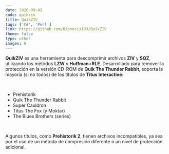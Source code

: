 ```yaml
---
date: 2020-09-01
code: quikziv
title: QuikZIV
tags: ['C#', 'Perl']
link: https://github.com/Hipnosis183/QuikZIV
theme: false
type: other
images: 0
---
```


**QuikZIV** es una herramienta para descomprimir archivos **ZIV** y **SQZ**, utilizando los métodos **LZW** y **Huffman+RLE**. Desarrollado para remover la protección en la versión CD-ROM de **Quik The Thunder Rabbit**, soporta la mayoría (si no todos) de los títulos de **Titus Interactive**:

<br />

- Prehistorik
- Quik The Thunder Rabbit
- Super Cauldron
- Titus The Fox (y Moktar)
- The Blues Brothers (series)

<br />

Algunos títulos, como **Prehistorik 2**, tienen archivos incompatibles, ya sea por el uso de un método de compresión diferente o un nivel de protección adicional.